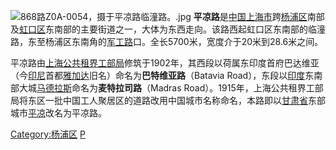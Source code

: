 [[File:868路Z0A-0054，摄于平凉路临潼路。.jpg|thumb]]
'''平凉路'''是[[中国|中国]][[上海市|上海市]]跨[[杨浦区|杨浦区]]南部及[[虹口区|虹口区]]东南部的主要街道之一，大体为东西走向。该路西起虹口区东南部的临潼路，东至杨浦区东南角的[[军工路|军工路]]口。全长5700米，宽度介于20米到28.6米之间。

平凉路由[[上海公共租界工部局|上海公共租界工部局]]修筑于1902年，其西段以荷属东印度首府巴达维亚（今[[印尼|印尼]]首都[[雅加达|雅加达]]旧名）命名为'''巴特维亚路'''（Batavia Road），东段以[[印度|印度]]东南部大城[[马德拉斯|马德拉斯]]命名为'''麦特拉司路'''（Madras Road）。1915年，上海公共租界工部局将东区一批中国工人聚居区的道路改用中国城市名称命名，本路即以[[甘肃省|甘肃省]]东部城市[[平凉|平凉]]改名为平凉路。<!-- 平凉路东段是杨浦区的商业中心及文化娱乐区。 -->

{{SH-stub}}

[[Category:杨浦区|Category:杨浦区]]
[[Category:上海道路|P]]
